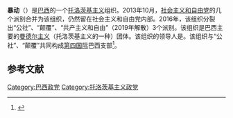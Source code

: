 '''暴动'''（{{lang-pt|Insurgência}}）是[[巴西|巴西]]的一个[[托洛茨基主义|托洛茨基主义]]组织。2013年10月，[[社会主义和自由党|社会主义和自由党]]的几个派别合并为该组织，仍然留在社会主义和自由党内部。2016年，该组织分裂出“公社”、“颠覆”、“共产主义和自由”（2019年解散）3个派别。该组织是巴西主要的[[厄内斯特·曼德尔|曼德尔主义]]（托洛茨基主义的一种）团体。该组织的领导人是{{link-pt|雷纳托·罗森诺|Renato Roseno}}。该组织与“公社”、“颠覆”共同构成[[第四国际|第四国际]]巴西支部<ref>{{Cite web |url=https://fourth.international/en/organisations |title=Organizations |access-date=2021-03-02 |archive-date=2020-10-21 |archive-url=https://web.archive.org/web/20201021095841/https://fourth.international/en/organisations |dead-url=no }}</ref>。

== 参考文献 ==
{{reflist}}

[[Category:巴西政党|Category:巴西政党]]
[[Category:托洛茨基主义政党|Category:托洛茨基主义政党]]